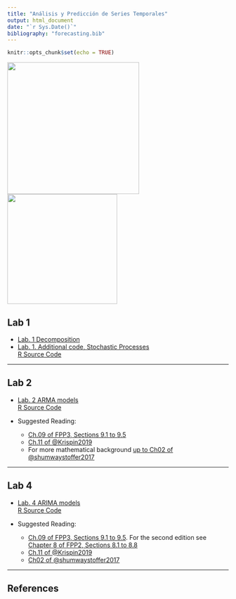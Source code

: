 ```yaml
---
title: "Análisis y Predicción de Series Temporales"
output: html_document
date: "`r Sys.Date()`"
bibliography: "forecasting.bib"
---
```


```r
knitr::opts_chunk$set(echo = TRUE)
```

![](QR.png){height=300px} ![](136-DSCN1712-cebras.JPG){height=250px}

## Lab 1

+ [Lab. 1 Decomposition](Lab_1_Decomposition_v2_grupoB.html)
+ [Lab. 1. Additional code, Stochastic Processes](Lab_1a_StochasticProcesses_grupoB.html)  
  [R Source Code](Lab_1a_StochasticProcesses_grupoB .R)

<hr>

## Lab 2

<!-- <div style="color:red">UPDATED (unified in a single document):</div> -->

+ [Lab. 2 ARMA models](Lab_2_ARMA_grupoB.html)  
  [R Source Code](Lab_2_ARMA_grupoB.R)


+ Suggested Reading:

  - [Ch.09 of FPP3, Sections 9.1 to 9.5](https://otexts.com/fpp3/arima.html#arima)
  - [Ch.11 of @Krispin2019](https://github.com/PacktPublishing/Hands-On-Time-Series-Analysis-with-R)
  - For more mathematical background [up to Ch02 of @shumwaystoffer2017](https://link.springer.com/book/10.1007/978-3-319-52452-8) 

<hr>

## Lab 4

+ [Lab. 4 ARIMA models](Lab_4_ARIMA_grupoB.html)  
  [R Source Code](Lab_4_ARIMA_grupoB.R)

+ Suggested Reading:

  - [Ch.09 of FPP3, Sections 9.1 to 9.5](https://otexts.com/fpp3/arima.html#arima). For the second edition see
  [Chapter 8 of FPP2, Sections 8.1 to 8.8](https://otexts.com/fpp2/arima.html#arima)
  - [Ch.11 of @Krispin2019](https://github.com/PacktPublishing/Hands-On-Time-Series-Analysis-with-R)
  - [Ch02 of @shumwaystoffer2017](https://link.springer.com/book/10.1007/978-3-319-52452-8) 


<hr>

## References